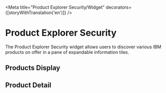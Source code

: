 
<Meta
  title="Product Explorer Security/Widget"
  decorators={[storyWithTranslation('en')]}
/>

# Product Explorer Security

<Story id="product-explorer-security-components--default" />

The Product Explorer Security widget allows users to discover various IBM products on offer in a pane of expandable information tiles.

## Products Display

<Story id="product-explorer-security-components-products-display--default" />

## Product Detail

<Story id="product-explorer-security-components-product-detail--default" />
